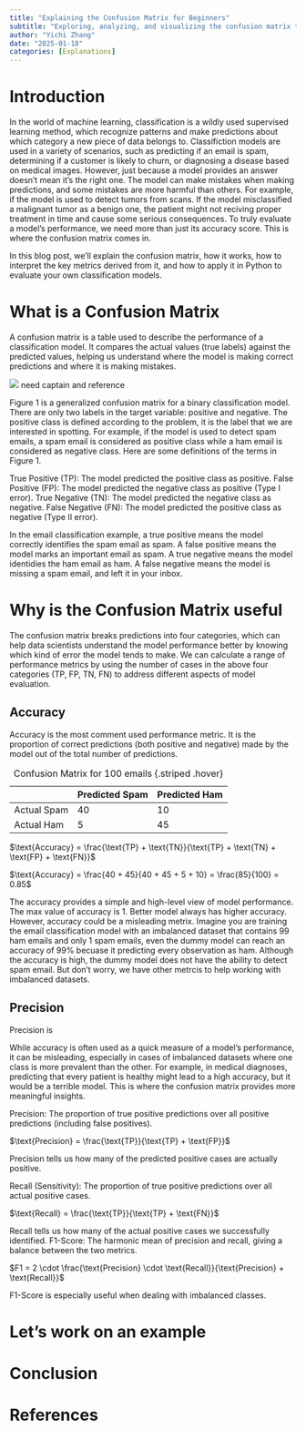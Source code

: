 ```yaml
---
title: "Explaining the Confusion Matrix for Beginners"
subtitle: "Exploring, analyzing, and visualizing the confusion matrix to measure model performance with practical examples"
author: "Yichi Zhang"
date: "2025-01-18"
categories: [Explanations]
---
```


# Introduction

In the world of machine learning, classification is a wildly used supervised learning method, which recognize patterns and make predictions about which category a new piece of data belongs to. Classifiction models are used in a variety of scenarios, such as predicting if an email is spam, determining if a customer is likely to churn, or diagnosing a disease based on medical images. However, just because a model provides an answer doesn’t mean it’s the right one. The model can make mistakes when making predictions, and some mistakes are more harmful than others. For example, if the model is used to detect tumors from scans. If the model misclassified a malignant tumor as a benign one, the patient might not reciving proper treatment in time and cause some serious consequences. To truly evaluate a model’s performance, we need more than just its accuracy score. This is where the confusion matrix comes in.

In this blog post, we’ll explain the confusion matrix, how it works, how to interpret the key metrics derived from it, and how to apply it in Python to evaluate your own classification models.

# What is a Confusion Matrix

A confusion matrix is a table used to describe the performance of a classification model. It compares the actual values (true labels) against the predicted values, helping us understand where the model is making correct predictions and where it is making mistakes.

![](confusion_matrix.png) need captain and reference

Figure 1 is a generalized confusion matrix for a binary classification model. There are only two labels in the target variable: positive and negative. The positive class is defined according to the problem, it is the label that we are interested in spotting. For example, if the model is used to detect spam emails, a spam email is considered as positive class while a ham email is considered as negative class. Here are some definitions of the terms in Figure 1.

True Positive (TP): The model predicted the positive class as positive.
False Positive (FP): The model predicted the negative class as positive (Type I error).
True Negative (TN): The model predicted the negative class as negative.
False Negative (FN): The model predicted the positive class as negative (Type II error).

In the email classification example, a true positive means the model correctly identifies the spam email as spam. A false positive means the model marks an important email as spam. A true negative means the model identidies the ham email as ham. A false negative means the model is missing a spam email, and left it in your inbox.

# Why is the Confusion Matrix useful

The confusion matrix breaks predictions into four categories, which can help data scientists understand the model performance better by knowing which kind of error the model tends to make. We can calculate a range of performance metrics by using the number of cases in the above four categories (TP, FP, TN, FN) to address different aspects of model evaluation.

## Accuracy
Accuracy is the most comment used performance metric. It is the proportion of correct predictions (both positive and negative) made by the model out of the total number of predictions.

|             | Predicted Spam | Predicted Ham |
|-------------|----------------|---------------|
| Actual Spam |      40        |       10      |
| Actual Ham  |      5         |       45      |

: Confusion Matrix for 100 emails {.striped .hover}

$\text{Accuracy} = \frac{\text{TP} + \text{TN}}{\text{TP} + \text{TN} + \text{FP} + \text{FN}}$

$\text{Accuracy} = \frac{40 + 45}{40 + 45 + 5 + 10} = \frac{85}{100} = 0.85$

The accuracy provides a simple and high-level view of model performance. The max value of accuracy is 1. Better model always has higher accuracy. However, accuracy could be a misleading metrix. Imagine you are training the email classification model with an imbalanced dataset that contains 99 ham emails and only 1 spam emails, even the dummy model can reach an accuracy of 99% becuase it predicting every observation as ham. Although the accuracy is high, the dummy model does not have the ability to detect spam email. But don't worry, we have other metrcis to help working with imbalanced datasets.

## Precision
Precision is 

While accuracy is often used as a quick measure of a model’s performance, it can be misleading, especially in cases of imbalanced datasets where one class is more prevalent than the other. For example, in medical diagnoses, predicting that every patient is healthy might lead to a high accuracy, but it would be a terrible model. This is where the confusion matrix provides more meaningful insights.





Precision: The proportion of true positive predictions over all positive predictions (including false positives).

$\text{Precision} = \frac{\text{TP}}{\text{TP} + \text{FP}}$

Precision tells us how many of the predicted positive cases are actually positive.

Recall (Sensitivity): The proportion of true positive predictions over all actual positive cases.

$\text{Recall} = \frac{\text{TP}}{\text{TP} + \text{FN}}$

Recall tells us how many of the actual positive cases we successfully identified.
F1-Score: The harmonic mean of precision and recall, giving a balance between the two metrics.

$F1 = 2 \cdot \frac{\text{Precision} \cdot \text{Recall}}{\text{Precision} + \text{Recall}}$

F1-Score is especially useful when dealing with imbalanced classes.



# Let's work on an example

# Conclusion

# References

